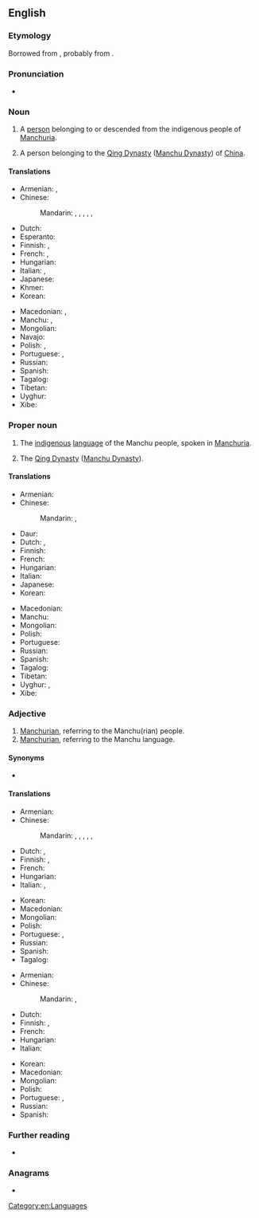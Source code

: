 {{also|manchu|manchú}}
==English==
{{wikipedia}}

===Etymology===
Borrowed from {{bor|en|mnc|ᠮᠠᠨᠵᡠ}}, probably from {{der|en|sa|मञ्जुश्री|tr=mañjuśrī|t={{w|Manjushri}}}}.

===Pronunciation===
* {{IPA|/ˌmænˈtʃuː/|lang=en}}

===Noun===
{{en-noun}}

# A [[person]] belonging to or descended from the indigenous people of [[Manchuria]].
# {{lb|en|obsolete}} A person belonging to the [[Qing Dynasty]] ([[Manchu Dynasty]]) of [[China]].

====Translations====
{{trans-top|person of Manchuria}}
* Armenian: {{t|hy|մանջուր}}, {{t|hy|մանջուրացի}}
* Chinese:
*: Mandarin: {{t+|cmn|滿人|sc=Hani}}, {{t+|cmn|满人|tr=Mǎnrén|sc=Hani}}, {{t|cmn|滿洲人|sc=Hani}}, {{t|cmn|满洲人|tr=Mǎnzhōurén|sc=Hani}}, {{t+|cmn|滿族|sc=Hani}}, {{t+|cmn|满族|tr=Mǎnzú|sc=Hani}}
* Dutch: {{t+|nl|Mantsjoe}}
* Esperanto: {{t|eo|manĉuro}}
* Finnish: {{t+|fi|mantšu}}, {{t|fi|mantšurialainen}}
* French: {{t+|fr|Mandchou|m}}, {{t+|fr|Mandchoue|f}}
* Hungarian: {{t+|hu|mandzsu}}
* Italian: {{t+|it|manciù}}, {{t+|it|mancese}}
* Japanese: {{t|ja|満洲人|tr=まんしゅうじん, Manshū-jin}}
* Khmer: {{t|km|ម៉ាន់ជូ|sc=Khmr|tr=mancuu}}
* Korean: {{t+|ko|만주인|tr=Manju-in}}
{{trans-mid}}
* Macedonian: {{t|mk|Манџурец|m|tr=Mándžurec|sc=Cyrl}}, {{t|mk|Манџурка|f|tr=Mándžurka|sc=Cyrl}}
* Manchu: {{t|mnc|ᠮᠠᠨᠵᡠ|tr=manju}}, {{t|mnc|ᠮᠠᠨᠵᡠᠰᠠ|tr=manjusa(plural form)}}
* Mongolian: {{t|mn|манж хүн|sc=Cyrl}}
* Navajo: {{t|nv|Manchoo dineʼé}}
* Polish: {{t|pl|Mandżur|m}}, {{t|pl|Mandżurka|f}}
* Portuguese: {{t+|pt|manchu|m|f}}, {{t|pt|manchuriano|m}}
* Russian: {{t+|ru|маньчжу́р|m}}
* Spanish: {{t+|es|manchú|m}}
* Tagalog: {{t|tl|Mantsu}}
* Tibetan: {{t-needed|bo}}
* Uyghur: {{t|ug|مانجۇ}}
* Xibe: {{t-needed|sjo}}
{{trans-bottom}}

===Proper noun===
{{en-proper noun}}

# The [[indigenous]] [[language]] of the Manchu people, spoken in [[Manchuria]].
# {{lb|en|obsolete}} The [[Qing Dynasty]] ([[Manchu Dynasty]]).

====Translations====
{{trans-top|language}}
* Armenian: {{t+|hy|մանջուրերեն}}
* Chinese:
*: Mandarin: {{t+|cmn|滿語|sc=Hani}}, {{t+|cmn|满语|tr=Mǎnyǔ|sc=Hani}}
* Daur: {{t|dta|манж хэль|tr=manž helʹ}}
* Dutch: {{t+|nl|Mantsjoe}}, {{t|nl|Mantsjoerijs}}
* Finnish: {{t+|fi|mantšu}}
* French: {{t+|fr|mandchou|m}}
* Hungarian: {{t+|hu|mandzsu}}
* Italian: {{t+|it|mancese|m}}
* Japanese: {{t+|ja|満洲語|tr=まんしゅうご, Manshū-go}}
* Korean: {{t+|ko|만주어}}
{{trans-mid}}
* Macedonian: {{t|mk|манџурски|m|tr=mándžurski|sc=Cyrl}}
* Manchu: {{t|mnc|ᠮᠠᠨᠵᡠ ᡤᡳᠰᡠᠨ|tr=manju gisun|sc=Mong}}
* Mongolian: {{t|mn|манж хэл|sc=Cyrl}}
* Polish: {{t+|pl|mandżurski|m}}
* Portuguese: {{t+|pt|manchu|m}}
* Russian: {{t+|ru|маньчжу́рский}}
* Spanish: {{t+|es|manchú|m}}
* Tagalog: {{t|tl|Mantsu}}
* Tibetan: {{t-needed|bo}}
* Uyghur: {{t|ug|مانجۇ تىلى}}, {{t|ug|مانجۇچە}}
* Xibe: {{t-needed|sjo}}
{{trans-bottom}}

===Adjective===
{{en-adj|-}}

# [[Manchurian]], referring to the Manchu(rian) people.
# [[Manchurian]], referring to the Manchu language.

====Synonyms====
* {{l|en|Manchurian}}

====Translations====
{{trans-top|Manchurian, referring to the Manchu(rian) people}}
* Armenian: {{t+|hy|մանջուրական}}
* Chinese:
*: Mandarin: {{t+|cmn|[[滿人]][[的]]|sc=Hani}}, {{t+|cmn|[[满人]][[的]]|tr=Mǎnrén de|sc=Hani}}, {{t|cmn|[[滿洲]][[的]]|sc=Hani}}, {{t|cmn|[[满洲]][[的]]|tr=Mǎnzhōu de|sc=Hani}}, {{t+|cmn|[[滿族]][[的]]|sc=Hani}}, {{t+|cmn|[[满族]][[的]]|tr=Mǎnzú de|sc=Hani}}
* Dutch: {{t-check|nl|Mantjoe-}}, {{t-check|nl|Mantsjoerijns}}
* Finnish: {{t+|fi|mantšu}}, {{t|fi|mantšurialainen}}
* French: {{t+|fr|mandchou}}
* Hungarian: {{t+|hu|mandzsu}}
* Italian: {{t+|it|mancese}}, {{t|it|manciuriano}}
{{trans-mid}}
* Korean: {{t-needed|ko}}
* Macedonian: {{t|mk|манџурски|m|tr=mándžurski|sc=Cyrl}}
* Mongolian: {{t+|mn|манж|sc=Cyrl}}
* Polish: {{t+|pl|mandżurski|m}}
* Portuguese: {{t+|pt|manchu|m|f}}, {{t|pt|manchuriano|m}}
* Russian: {{t+|ru|маньчжу́рский}}
* Spanish: {{t+|es|manchú}}
* Tagalog: {{t|tl|Mantsu}}
{{trans-bottom}}

{{trans-top|Manchurian, referring to the Manchu language}}
* Armenian: {{t+|hy|մանջուրերեն}}
* Chinese:
*: Mandarin: {{t+|cmn|[[滿語]][[的]]|sc=Hani}}, {{t+|cmn|[[满语]][[的]]|tr=Mǎnyǔ de|sc=Hani}}
* Dutch: {{t-check|nl|Mantjoe-}}
* Finnish: {{t+|fi|mantšu}}, {{t|fi|mantšurialainen}}
* French: {{t+|fr|mandchou}}
* Hungarian: {{t+|hu|mandzsu}}
* Italian: {{t+|it|mancese}}
{{trans-mid}}
* Korean: {{t-needed|ko}}
* Macedonian: {{t|mk|манџурски|m|tr=mándžurski|sc=Cyrl}}
* Mongolian: {{t|mn|Манж хэлний|sc=Cyrl}}
* Polish: {{t+|pl|mandżurski|m}}
* Portuguese: {{t+|pt|manchu|m|f}}, {{t|pt|manchuriano|m}}
* Russian: {{t+|ru|маньчжу́рский}}
* Spanish: {{t+|es|manchú}}
{{trans-bottom}}

===Further reading===
* {{ethnologue|code=mnc}}

===Anagrams===
* {{anagrams|en|chuman|chunam|maunch}}

[[Category:en:Languages]]